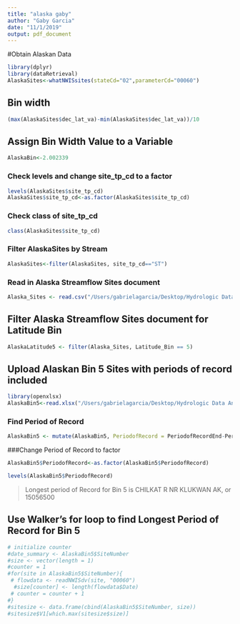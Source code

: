 ```yaml
---
title: "alaska gaby"
author: "Gaby Garcia"
date: "11/1/2019"
output: pdf_document
---
```



#Obtain Alaskan Data
```r
library(dplyr)
library(dataRetrieval)
AlaskaSites<-whatNWISsites(stateCd="02",parameterCd="00060")
```


## Bin width
```r
(max(AlaskaSites$dec_lat_va)-min(AlaskaSites$dec_lat_va))/10
```

## Assign Bin Width Value to a Variable
```r
AlaskaBin<-2.002339
```

### Check levels and change site_tp_cd to a factor
```r
levels(AlaskaSites$site_tp_cd)
AlaskaSites$site_tp_cd<-as.factor(AlaskaSites$site_tp_cd)
```

### Check class of site_tp_cd
```r
class(AlaskaSites$site_tp_cd)

```


### Filter AlaskaSites by Stream
```r
AlaskaSites<-filter(AlaskaSites, site_tp_cd=="ST")
```

### Read in Alaska Streamflow Sites document 
```r
Alaska_Sites <- read.csv("/Users/gabrielagarcia/Desktop/Hydrologic Data Analysis/Hydrologic_Data_Analysis/Course_Project/Alaska/DATA/PROCESSED/Alaska_Streamflow_Sites.csv")
```


## Filter Alaska Streamflow Sites document for Latitude Bin
```r
AlaskaLatitude5 <- filter(Alaska_Sites, Latitude_Bin == 5)
```



## Upload Alaskan Bin 5 Sites with periods of record included
```r
library(openxlsx)
AlaskaBin5<-read.xlsx("/Users/gabrielagarcia/Desktop/Hydrologic Data Analysis/Hydrologic_Data_Analysis/Course_Project/Alaska/DATA/RAW/USGSDischargeSitesBin5Final.xlsx")
```


### Find Period of Record
```r
AlaskaBin5 <- mutate(AlaskaBin5, PeriodofRecord = PeriodofRecordEnd-PeriodofRecordStart)
```

###Change Period of Record to factor
```r
AlaskaBin5$PeriodofRecord<-as.factor(AlaskaBin5$PeriodofRecord)
```

```r
levels(AlaskaBin5$PeriodofRecord)
```

>Longest period of Record for Bin 5 is CHILKAT R NR KLUKWAN AK, or 15056500


## Use Walker's for loop to find Longest Period of Record for Bin 5
```r
# initialize counter
#date_summary <- AlaskaBin5$SiteNumber
#size <- vector(length = 1)
#counter = 1
#for(site in AlaskaBin5$SiteNumber){
 # flowdata <- readNWISdv(site, "00060")
  #size[counter] <- length(flowdata$Date)
 # counter = counter + 1
#}
#sitesize <- data.frame(cbind(AlaskaBin5$SiteNumber, size))
#sitesize$V1[which.max(sitesize$size)]
```